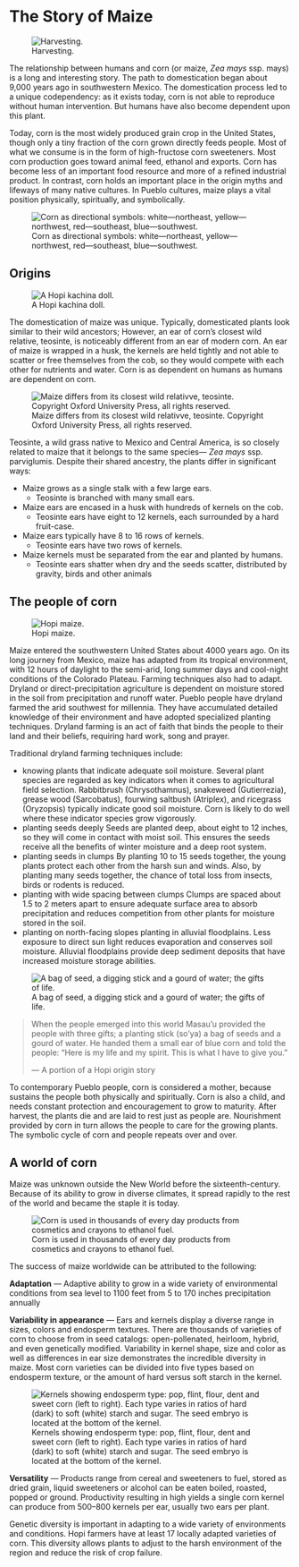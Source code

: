 # The Story of Maize
![Harvesting.](./images/chapter_2_header.jpg)

The relationship between humans and corn (or maize, *Zea mays* ssp. mays) is a long and interesting story. The path to domestication began about 9,000 years ago in southwestern Mexico. The domestication process led to a unique codependency: as it exists today, corn is not able to reproduce without human intervention. But humans have also become dependent upon this plant.  

Today, corn is the most widely produced grain crop in the United States, though only a tiny fraction of the corn grown directly feeds people. Most of what we consume is in the form of high-fructose corn sweeteners. Most corn production goes toward animal feed, ethanol and exports. Corn has become less of an important food resource and more of a refined industrial product. In contrast, corn holds an important place in the origin myths and lifeways of many native cultures. In Pueblo cultures, maize plays a vital position physically, spiritually, and symbolically.

<div align="center">
![Corn as directional symbols: white—northeast, yellow—northwest, red—southeast, blue—southwest.](./images/directional_corn.jpg)
</div>

## Origins
![A Hopi kachina doll.](./images/section_2.1_origin.jpg)

The domestication of maize was unique. Typically, domesticated plants look similar to their wild ancestors; 
However, an ear of corn's closest wild relative, teosinte, is noticeably different from an ear of modern corn.
An ear of maize is wrapped in a husk, the kernels are held tightly and not able to scatter or free themselves from the cob, so
they would compete with each other for nutrients and water. Corn is as dependent on humans as humans are dependent on corn.

<div align="center">
![Maize differs from its closest wild relativve, teosinte. Copyright Oxford University Press, all rights reserved.](./images/teosinte.jpg)
</div>

Teosinte, a wild grass native to Mexico and Central America, is so closely related to maize that it belongs to the same species—
*Zea mays* ssp. parviglumis. Despite their shared ancestry, the plants differ in significant ways:

- Maize grows as a single stalk with a few large ears.
  - Teosinte is branched with many small ears.
- Maize ears are encased in a husk with hundreds of kernels on the cob.
  - Teosinte ears have eight to 12 
     kernels, each surrounded by a
     hard fruit-case.
- Maize ears typically have 8 to 16 rows 
     of  kernels.
  - Teosinte ears have two 
     rows of kernels.
- Maize kernels must be separated from 
     the ear and planted by humans.
  - Teosinte ears shatter when 
     dry and the seeds scatter, 
     distributed by gravity, 
     birds and other animals

## The people of corn
<div align="center">
![Hopi maize.](./images/section_2.3_header.jpg)
</div>

Maize entered the southwestern United States about 4000 years ago. On its long journey from Mexico, maize has adapted from its tropical environment, with 12 hours of daylight to the semi-arid, long summer days and cool-night conditions of the Colorado Plateau. Farming techniques also had to adapt. Dryland or direct-precipitation agriculture is dependent on moisture stored in the soil from precipitation and runoff water. Pueblo people have dryland farmed the arid southwest for millennia. They have accumulated detailed knowledge of their environment and have adopted specialized planting techniques. Dryland farming is an act of faith that binds the people to their land and their beliefs, requiring hard work, song and prayer.

Traditional dryland farming techniques include:

- knowing plants that indicate adequate soil moisture. Several plant species are regarded as key indicators when it comes to agricultural field selection. Rabbitbrush (Chrysothamnus), snakeweed (Gutierrezia), grease wood (Sarcobatus), fourwing saltbush (Atriplex), and ricegrass (Oryzopsis) typically indicate good soil moisture. Corn is likely to do well where these indicator species grow vigorously.
- planting seeds deeply  Seeds are planted deep, about eight to 12 inches, so they will come in contact with moist soil. This ensures the seeds receive all the benefits of winter moisture and a deep root system. 
- planting seeds in clumps  By planting 10 to 15 seeds together, the young plants protect each other from the harsh sun and winds. Also, by planting many seeds together, the chance of total loss from insects, birds or rodents is reduced.
- planting with wide spacing between clumps  Clumps are spaced about 1.5 to 2 meters apart to ensure adequate surface area to absorb precipitation and reduces competition from other plants for moisture stored in the soil.
- planting on north-facing slopes planting in alluvial floodplains. Less exposure to direct sun light reduces evaporation and conserves soil moisture. Alluvial floodplains provide deep sediment deposits that have increased moisture storage abilities.

<div align="center">
![A bag of seed, a digging stick and a gourd of water; the gifts of life.](./images/gifts_of_life.jpg)
</div>

> When the people emerged into this world Masau'u provided the people with three gifts; a planting stick (so'ya) a bag of seeds and a gourd of water. He handed them a small ear of blue corn and told the people: "Here is my life and my spirit. This is what I have to give you."
>
> --- A portion of a Hopi origin story

To contemporary Pueblo people, corn is considered a mother, because sustains the people both physically and spiritually. Corn is also a child, and needs constant protection and encouragement to grow to maturity. After harvest, the plants die and are laid to rest just as people are. Nourishment provided by corn in turn allows the people to care for the growing plants. The symbolic cycle of corn and people repeats over and over.

## A world of corn

Maize was unknown outside the New World before the sixteenth-century. Because of its ability to grow in diverse climates, it spread rapidly to the rest of the world and became the staple it is today.

<div align="center">
![Corn is used in thousands of every day products from cosmetics and crayons to ethanol fuel.](./images/corn_uses.jpg)
</div>

The success of maize worldwide can be attributed to the following:

**Adaptation** — Adaptive ability to grow in a wide variety of environmental conditions from sea level to 1100 feet from 5 to 170 inches precipitation annually

**Variability in appearance** — Ears and kernels display a diverse range in sizes, colors and endosperm textures. There are thousands of varieties of corn to choose from in seed catalogs: open-pollenated, heirloom, hybrid, and even genetically modified. Variability in kernel shape, size and color as well as differences in ear size demonstrates the incredible diversity in maize. Most corn varieties can be divided into five types based on endosperm texture, or the amount of hard versus soft starch in the kernel.

<div align="center">
![Kernels showing endosperm type: pop, flint, flour, dent and sweet corn (left to right). Each type varies in ratios of hard (dark) to soft (white) starch and sugar. The seed embryo is located at the bottom of the kernel.](./images/endosperm_types.jpg)
</div>

**Versatility** — Products range from cereal and sweeteners to fuel,
stored as dried grain, liquid sweeteners or alcohol
can be eaten boiled, roasted, popped or ground. Productivity resulting in high yields
a single corn kernel can produce from 500–800 kernels per ear, usually two ears per plant.

Genetic diversity is important in adapting to a wide variety of environments and conditions. Hopi farmers have at least 17 locally adapted varieties of corn. This diversity allows plants to adjust to the harsh environment  of the region and reduce the risk of crop failure.

